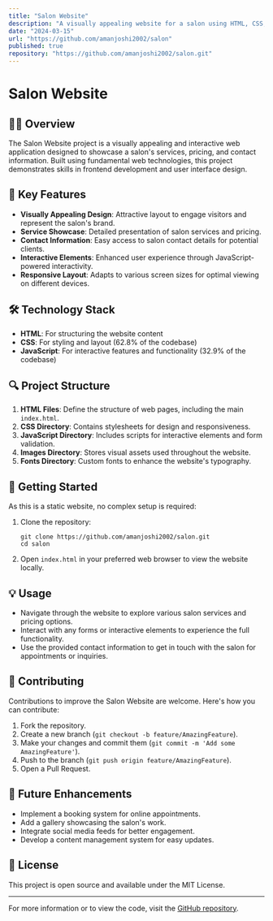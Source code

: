 ```yaml
---
title: "Salon Website"
description: "A visually appealing website for a salon using HTML, CSS, and JavaScript, showcasing services, pricing, and contact information."
date: "2024-03-15"
url: "https://github.com/amanjoshi2002/salon"
published: true
repository: "https://github.com/amanjoshi2002/salon.git"
---
```


# Salon Website

## 💇‍♀️ Overview

The Salon Website project is a visually appealing and interactive web application designed to showcase a salon's services, pricing, and contact information. Built using fundamental web technologies, this project demonstrates skills in frontend development and user interface design.

## 🚀 Key Features

- **Visually Appealing Design**: Attractive layout to engage visitors and represent the salon's brand.
- **Service Showcase**: Detailed presentation of salon services and pricing.
- **Contact Information**: Easy access to salon contact details for potential clients.
- **Interactive Elements**: Enhanced user experience through JavaScript-powered interactivity.
- **Responsive Layout**: Adapts to various screen sizes for optimal viewing on different devices.

## 🛠️ Technology Stack

- **HTML**: For structuring the website content
- **CSS**: For styling and layout (62.8% of the codebase)
- **JavaScript**: For interactive features and functionality (32.9% of the codebase)

## 🔍 Project Structure

1. **HTML Files**: Define the structure of web pages, including the main `index.html`.
2. **CSS Directory**: Contains stylesheets for design and responsiveness.
3. **JavaScript Directory**: Includes scripts for interactive elements and form validation.
4. **Images Directory**: Stores visual assets used throughout the website.
5. **Fonts Directory**: Custom fonts to enhance the website's typography.

## 🏁 Getting Started

As this is a static website, no complex setup is required:

1. Clone the repository:
   ```
   git clone https://github.com/amanjoshi2002/salon.git
   cd salon
   ```

2. Open `index.html` in your preferred web browser to view the website locally.

## 💡 Usage

- Navigate through the website to explore various salon services and pricing options.
- Interact with any forms or interactive elements to experience the full functionality.
- Use the provided contact information to get in touch with the salon for appointments or inquiries.

## 🤝 Contributing

Contributions to improve the Salon Website are welcome. Here's how you can contribute:

1. Fork the repository.
2. Create a new branch (`git checkout -b feature/AmazingFeature`).
3. Make your changes and commit them (`git commit -m 'Add some AmazingFeature'`).
4. Push to the branch (`git push origin feature/AmazingFeature`).
5. Open a Pull Request.

## 🔮 Future Enhancements

- Implement a booking system for online appointments.
- Add a gallery showcasing the salon's work.
- Integrate social media feeds for better engagement.
- Develop a content management system for easy updates.

## 📄 License

This project is open source and available under the MIT License.

---

For more information or to view the code, visit the [GitHub repository](https://github.com/amanjoshi2002/salon).